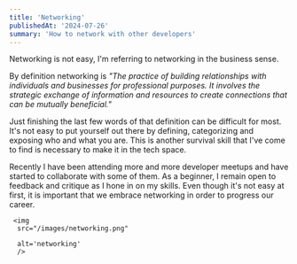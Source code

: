 ```yaml
---
title: 'Networking'
publishedAt: '2024-07-26'
summary: 'How to network with other developers'
---
```


Networking is not easy, I'm referring to networking in the business sense. 

By definition networking is *"The practice of building relationships with individuals and businesses for professional purposes. It involves the strategic exchange of information and resources to create connections that can be mutually beneficial."*

Just finishing the last few words of that definition can be difficult for most. It's not easy to put yourself out there by defining, categorizing and exposing who and what you are. This is another survival skill that I've come to find is necessary to make it in the tech space. 

Recently I have been attending more and more developer meetups and have started to collaborate with some of them. As a beginner, I remain open to feedback and critique as I hone in on my skills. Even though it's not easy at first, it is important that we embrace networking in order to progress our career.

     <img
      src="/images/networking.png"

      alt='networking'
      /> 